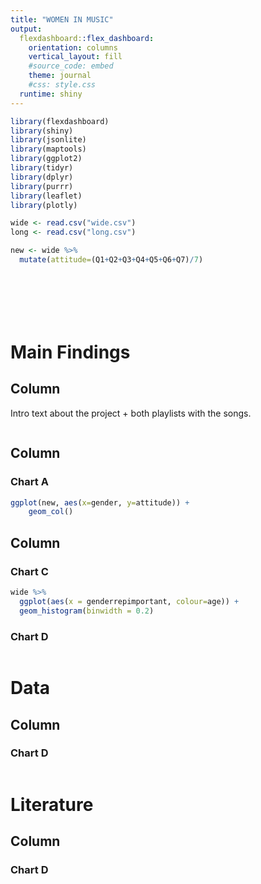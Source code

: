 ```yaml
---
title: "WOMEN IN MUSIC"
output:
  flexdashboard::flex_dashboard:
    orientation: columns
    vertical_layout: fill
    #source_code: embed
    theme: journal
    #css: style.css
  runtime: shiny
---
```


```r
library(flexdashboard)
library(shiny)
library(jsonlite)
library(maptools)
library(ggplot2)
library(tidyr)
library(dplyr)
library(purrr)
library(leaflet)
library(plotly)

wide <- read.csv("wide.csv")
long <- read.csv("long.csv")

new <- wide %>% 
  mutate(attitude=(Q1+Q2+Q3+Q4+Q5+Q6+Q7)/7)








```




Main Findings
======================================================

Column {.sidebar data-width=150}
-----------------------------------------------------------------------

Intro text about the project + both playlists with the songs.

```r

```

Column
-----------------------------------------------------------------------

### Chart A

```r
ggplot(new, aes(x=gender, y=attitude)) + 
    geom_col()
```




Column
-----------------------------------------------------------------------

### Chart C

```r
wide %>% 
  ggplot(aes(x = genderrepimportant, colour=age)) +
  geom_histogram(binwidth = 0.2)
```

### Chart D

```r

```

Data
======================================================

Column
-----------------------------------------------------------------------

### Chart D

```r

```

Literature
======================================================

Column
-----------------------------------------------------------------------

### Chart D

```r

```

